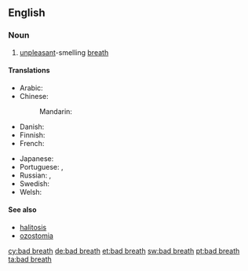 ==English==

===Noun===
{{wikipedia}}
{{head|en|noun}}

# [[unpleasant]]-smelling [[breath]]

====Translations====
{{trans-top|unpleasant breath}}
* Arabic: {{t|ar|بَخَر|m}}
* Chinese:
*: Mandarin: {{t+|cmn|口臭|tr=kǒuchòu|sc=Hani}}
* Danish: {{t|da|dårlig ånde|c}}
* Finnish: {{t|fi|pahanhajuinen}} {{t|fi|hengitys}}
* French: {{t|fr|mauvaise haleine}}
{{trans-mid}}
* Japanese: {{t+|ja|口臭|tr=こうしゅう, kōshū}}
* Portuguese: {{t|pt|[[mau]] [[hálito]]|m}}, {{t|pt|halitose|f}}
* Russian: {{t|ru|неприя́тный за́пах и́зо рта́|m}}, {{t|ru|галито́з|m}}
* Swedish: {{t|sv|dålig andedräkt|c}}
* Welsh: {{t+|cy|anadl ddrwg|f}}
{{trans-bottom}}

====See also====
* [[halitosis]]
* [[ozostomia]]

[[cy:bad breath]]
[[de:bad breath]]
[[et:bad breath]]
[[sw:bad breath]]
[[pt:bad breath]]
[[ta:bad breath]]